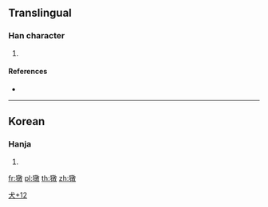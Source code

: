 {{character info/new}}
==Translingual==

===Han character===
{{Han char|rn=94|rad=犬|as=12|sn=15|four=|canj=KHYDK}}

# {{defn|Han|sort=犬12}}

====References====
* {{Han ref|kx=0719.131|dj=1130.140|hdz=21369.051|uh=7364|ud=29540}}

----

==Korean==

===Hanja===
{{ko-hanja|hangeul=[[돈]]|eumhun=|rv=don|mr=ton|y=ton}}

# {{defn|lang=ko|sort=犬12}}

[[Category:Korean-only CJKV Characters|犬+12]]

[[fr:獤]]
[[pl:獤]]
[[th:獤]]
[[zh:獤]]